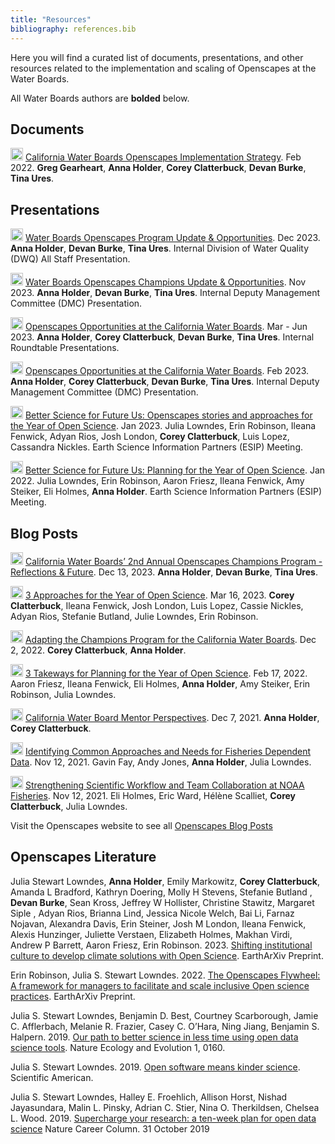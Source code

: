 ```yaml
---
title: "Resources"
bibliography: references.bib
---
```


Here you will find a curated list of documents, presentations, and other resources related to the implementation and scaling of Openscapes at the Water Boards.

All Water Boards authors are **bolded** below.

## Documents

<img src="https://raw.githubusercontent.com/FortAwesome/Font-Awesome/6.x/svgs/regular/file-powerpoint.svg" height="20"/> [California Water Boards Openscapes Implementation Strategy](https://docs.google.com/viewer?url=https://raw.githubusercontent.com/CAWaterBoardDataCenter/swrcb-openscapes/main/SWRCB_Openscapes_Implementation_Strategy_202302.pdf). Feb 2022. **Greg Gearheart**, **Anna Holder**, **Corey Clatterbuck**, **Devan Burke**, **Tina Ures**.

## Presentations

<img src="https://raw.githubusercontent.com/FortAwesome/Font-Awesome/6.x/svgs/regular/file-powerpoint.svg" height="20"/> [Water Boards Openscapes Program Update & Opportunities](https://drive.google.com/file/d/1lXeUMr0G3nsl722OGAMrpznBahX7gfxZ/view?usp=sharing). Dec 2023. **Anna Holder**, **Devan Burke**, **Tina Ures**. Internal Division of Water Quality (DWQ) All Staff Presentation.

<img src="https://raw.githubusercontent.com/FortAwesome/Font-Awesome/6.x/svgs/regular/file-powerpoint.svg" height="20"/> [Water Boards Openscapes Champions Update & Opportunities](https://drive.google.com/file/d/1uL-GMPDJjkTWREjRRWuj3KK-uZ0Zkwm5/view?usp=sharing). Nov 2023. **Anna Holder**, **Devan Burke**, **Tina Ures**. Internal Deputy Management Committee (DMC) Presentation.

<img src="https://raw.githubusercontent.com/FortAwesome/Font-Awesome/6.x/svgs/regular/file-powerpoint.svg" height="20"/> [Openscapes Opportunities at the California Water Boards](https://drive.google.com/file/d/1TczxxmHrOX5EdrcCswSpMvRmsTNRWmRa/view?usp=share_link). Mar - Jun 2023. **Anna Holder**, **Corey Clatterbuck**, **Devan Burke**, **Tina Ures**. Internal Roundtable Presentations.

<img src="https://raw.githubusercontent.com/FortAwesome/Font-Awesome/6.x/svgs/regular/file-powerpoint.svg" height="20"/> [Openscapes Opportunities at the California Water Boards](https://drive.google.com/file/d/15pRC4ZwN_9jD_07-MLM5rqh8FMipsW1H/view?usp=share_link). Feb 2023. **Anna Holder**, **Corey Clatterbuck**, **Devan Burke**, **Tina Ures**. Internal Deputy Management Committee (DMC) Presentation.

<img src="https://raw.githubusercontent.com/FortAwesome/Font-Awesome/6.x/svgs/brands/youtube.svg" height="20"/> [Better Science for Future Us: Openscapes stories and approaches for the Year of Open Science](https://2023januaryesipmeeting.sched.com/event/1EwXx). Jan 2023. Julia Lowndes, Erin Robinson, Ileana Fenwick, Adyan Rios, Josh London, **Corey Clatterbuck**, Luis Lopez, Cassandra Nickles. Earth Science Information Partners (ESIP) Meeting.

<img src="https://raw.githubusercontent.com/FortAwesome/Font-Awesome/6.x/svgs/brands/youtube.svg" height="20"/> [Better Science for Future Us: Planning for the Year of Open Science](https://2022esipjanuarymeeting.sched.com/event/qkp5/better-science-for-future-us-planning-for-the-year-of-open-science). Jan 2022. Julia Lowndes, Erin Robinson, Aaron Friesz, Ileana Fenwick, Amy Steiker, Eli Holmes, **Anna Holder**. Earth Science Information Partners (ESIP) Meeting.

## Blog Posts

<img src="https://raw.githubusercontent.com/FortAwesome/Font-Awesome/6.x/svgs/solid/blog.svg" height="20"/> [California Water Boards' 2nd Annual Openscapes Champions Program - Reflections & Future](https://openscapes.org/blog/2023-12-13-waterboards/). Dec 13, 2023. **Anna Holder**, **Devan Burke**, **Tina Ures**.

<img src="https://raw.githubusercontent.com/FortAwesome/Font-Awesome/6.x/svgs/solid/blog.svg" height="20"/> [3 Approaches for the Year of Open Science](https://www.openscapes.org/blog/2023/03/16/esip-winter-2023/). Mar 16, 2023. **Corey Clatterbuck**, Ileana Fenwick, Josh London, Luis Lopez, Cassie Nickles, Adyan Rios, Stefanie Butland, Julie Lowndes, Erin Robinson.

<img src="https://raw.githubusercontent.com/FortAwesome/Font-Awesome/6.x/svgs/solid/blog.svg" height="20"/> [Adapting the Champions Program for the California Water Boards](https://www.openscapes.org/blog/2022/12/02/swrcb-2022/). Dec 2, 2022. **Corey Clatterbuck**, **Anna Holder**.

<img src="https://raw.githubusercontent.com/FortAwesome/Font-Awesome/6.x/svgs/solid/blog.svg" height="20"/> [3 Takeways for Planning for the Year of Open Science](https://www.openscapes.org/blog/2022/02/17/esip-winter-2022/). Feb 17, 2022. Aaron Friesz, Ileana Fenwick, Eli Holmes, **Anna Holder**, Amy Steiker, Erin Robinson, Julia Lowndes.

<img src="https://raw.githubusercontent.com/FortAwesome/Font-Awesome/6.x/svgs/solid/blog.svg" height="20"/> [California Water Board Mentor Perspectives](https://www.openscapes.org/blog/2021/12/07/california-waterboards-mentors/). Dec 7, 2021. **Anna Holder**, **Corey Clatterbuck**.

<img src="https://raw.githubusercontent.com/FortAwesome/Font-Awesome/6.x/svgs/solid/blog.svg" height="20"/> [Identifying Common Approaches and Needs for Fisheries Dependent Data](https://www.openscapes.org/blog/2021/11/12/fdd-champions/). Nov 12, 2021. Gavin Fay, Andy Jones, **Anna Holder**, Julia Lowndes.

<img src="https://raw.githubusercontent.com/FortAwesome/Font-Awesome/6.x/svgs/solid/blog.svg" height="20"/> [Strengthening Scientific Workflow and Team Collaboration at NOAA Fisheries](https://www.openscapes.org/blog/2021/11/12/noaa-nmfs-champions/). Nov 12, 2021. Eli Holmes, Eric Ward, Hélène Scalliet, **Corey Clatterbuck**, Julia Lowndes.

Visit the Openscapes website to see all [Openscapes Blog Posts](https://www.openscapes.org/blog/)

## Openscapes Literature

Julia Stewart Lowndes, **Anna Holder**, Emily Markowitz, **Corey Clatterbuck**, Amanda L Bradford, Kathryn Doering, Molly H Stevens, Stefanie Butland , **Devan Burke**, Sean Kross, Jeffrey W Hollister, Christine Stawitz, Margaret Siple , Adyan Rios, Brianna Lind, Jessica Nicole Welch, Bai Li, Farnaz Nojavan, Alexandra Davis, Erin Steiner, Josh M London, Ileana Fenwick, Alexis Hunzinger, Juliette Verstaen, Elizabeth Holmes, Makhan Virdi, Andrew P Barrett, Aaron Friesz, Erin Robinson. 2023. [Shifting institutional culture to develop climate solutions with Open Science](https://doi.org/10.31223/X5VM24). EarthArXiv Preprint.

Erin Robinson, Julia S. Stewart Lowndes. 2022. [The Openscapes Flywheel: A framework for managers to facilitate and scale inclusive Open science practices](https://doi.org/10.31223/X5CQ02). EarthArXiv Preprint.

Julia S. Stewart Lowndes, Benjamin D. Best, Courtney Scarborough, Jamie C. Afflerbach, Melanie R. Frazier, Casey C. O'Hara, Ning Jiang, Benjamin S. Halpern. 2019. [Our path to better science in less time using open data science tools](https://nature.com/articles/s41559-017-0160). Nature Ecology and Evolution 1, 0160.

Julia S. Stewart Lowndes. 2019. [Open software means kinder science](https://blogs.scientificamerican.com/observations/open-software-means-kinder-science). Scientific American.

Julia S. Stewart Lowndes, Halley E. Froehlich, Allison Horst, Nishad Jayasundara, Malin L. Pinsky, Adrian C. Stier, Nina O. Therkildsen, Chelsea L. Wood. 2019. [Supercharge your research: a ten-week plan for open data science](https://www.nature.com/articles/d41586-019-03335-4) Nature Career Column. 31 October 2019
